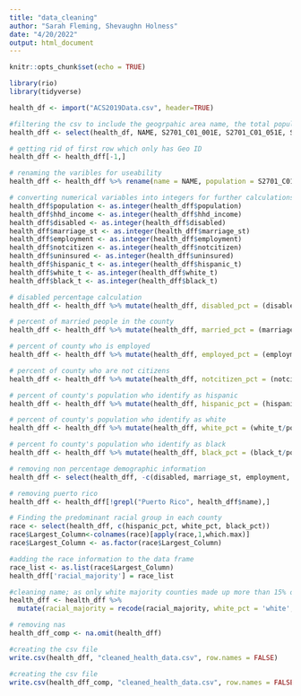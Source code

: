 ```yaml
---
title: "data_cleaning"
author: "Sarah Fleming, Shevaughn Holness"
date: "4/20/2022"
output: html_document
---
```


```r
knitr::opts_chunk$set(echo = TRUE)
```

```r
library(rio)
library(tidyverse)
```

```r
health_df <- import("ACS2019Data.csv", header=TRUE)
```

```r
#filtering the csv to include the geogrpahic area name, the total population, median household income, total uninsured population, marriage status, employment, non citizens, hispanic population, white population, and black population
health_dff <- select(health_df, NAME, S2701_C01_001E, S2701_C01_051E, S2701_C01_035E, S2701_C01_026E, S2701_C01_035E, S2701_C01_026E, S2701_C01_042E, S2701_C01_034E, S2701_C04_001E, S2701_C01_023E, S2701_C01_024E, S2701_C01_017E)

# getting rid of first row which only has Geo ID
health_dff <- health_dff[-1,]

# renaming the varibles for useability
health_dff <- health_dff %>% rename(name = NAME, population = S2701_C01_001E,hhd_income =  S2701_C01_051E, disabled = S2701_C01_035E, marriage_st = S2701_C01_026E, employment = S2701_C01_042E, notcitizen = S2701_C01_034E, uninsured =  S2701_C04_001E, hispanic_t = S2701_C01_023E, white_t = S2701_C01_024E , black_t = S2701_C01_017E)

# converting numerical variables into integers for further calculations
health_dff$population <- as.integer(health_dff$population)
health_dff$hhd_income <- as.integer(health_dff$hhd_income)
health_dff$disabled <- as.integer(health_dff$disabled)
health_dff$marriage_st <- as.integer(health_dff$marriage_st)
health_dff$employment <- as.integer(health_dff$employment)
health_dff$notcitizen <- as.integer(health_dff$notcitizen)
health_dff$uninsured <- as.integer(health_dff$uninsured)
health_dff$hispanic_t <- as.integer(health_dff$hispanic_t)
health_dff$white_t <- as.integer(health_dff$white_t)
health_dff$black_t <- as.integer(health_dff$black_t)

# disabled percentage calculation
health_dff <- health_dff %>% mutate(health_dff, disabled_pct = (disabled/population)*100)

# percent of married people in the county
health_dff <- health_dff %>% mutate(health_dff, married_pct = (marriage_st/population)*100)

# percent of county who is employed
health_dff <- health_dff %>% mutate(health_dff, employed_pct = (employment/population)*100)

# percent of county who are not citizens
health_dff <- health_dff %>% mutate(health_dff, notcitizen_pct = (notcitizen/population)*100)

# percent of county's population who identify as hispanic
health_dff <- health_dff %>% mutate(health_dff, hispanic_pct = (hispanic_t/population)*100)

# percent of county's population who identify as white
health_dff <- health_dff %>% mutate(health_dff, white_pct = (white_t/population)*100)

# percent fo county's population who identify as black
health_dff <- health_dff %>% mutate(health_dff, black_pct = (black_t/population)*100)

# removing non percentage demographic information
health_dff <- select(health_dff, -c(disabled, marriage_st, employment, notcitizen, hispanic_t, white_t, black_t))

# removing puerto rico 
health_dff <- health_dff[!grepl("Puerto Rico", health_dff$name),]
```

```r
# Finding the predominant racial group in each county
race <- select(health_dff, c(hispanic_pct, white_pct, black_pct)) 
race$Largest_Column<-colnames(race)[apply(race,1,which.max)]
race$Largest_Column <- as.factor(race$Largest_Column)

#adding the race information to the data frame
race_list <- as.list(race$Largest_Column)
health_dff['racial_majority'] = race_list

#cleaning name; as only white majority counties made up more than 15% of the data, the factors are white and non-white
health_dff <- health_dff %>% 
  mutate(racial_majority = recode(racial_majority, white_pct = 'white', hispanic_pct = 'nonwhite', black_pct = 'nonwhite'))
```

```r
# removing nas
health_dff_comp <- na.omit(health_dff) 
```

```r
#creating the csv file
write.csv(health_dff, "cleaned_health_data.csv", row.names = FALSE)
```

```r
#creating the csv file
write.csv(health_dff_comp, "cleaned_health_data.csv", row.names = FALSE)
```


